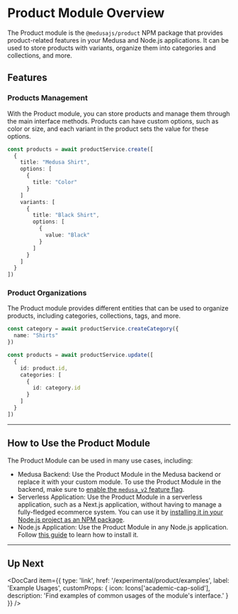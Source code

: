 
# Product Module Overview

The Product module is the `@medusajs/product` NPM package that provides product-related features in your Medusa and Node.js applications. It can be used to store products with variants, organize them into categories and collections, and more.

## Features

### Products Management

With the Product module, you can store products and manage them through the main interface methods. Products can have custom options, such as color or size, and each variant in the product sets the value for these options.

```ts
const products = await productService.create([
  {
    title: "Medusa Shirt",
    options: [
      {
        title: "Color"
      }
    ]
    variants: [
      {
        title: "Black Shirt",
        options: [
          {
            value: "Black"
          }
        ]
      }
    ]
  }
])
```

### Product Organizations

The Product module provides different entities that can be used to organize products, including categories, collections, tags, and more.

```ts
const category = await productService.createCategory({
  name: "Shirts"
})

const products = await productService.update([
  {
    id: product.id,
    categories: [
      {
        id: category.id
      }
    ]
  }
])
```

---

## How to Use the Product Module

The Product Module can be used in many use cases, including:

- Medusa Backend: Use the Product Module in the Medusa backend or replace it with your custom module. To use the Product Module in the backend, make sure to [enable the `medusa_v2` feature flag](../../development/feature-flags/toggle.md).
- Serverless Application: Use the Product Module in a serverless application, such as a Next.js application, without having to manage a fully-fledged ecommerce system. You can use it by [installing it in your Node.js project as an NPM package](./install-nodejs.md).
- Node.js Application: Use the Product Module in any Node.js application. Follow [this guide](./install-nodejs.md) to learn how to install it.

---

## Up Next

<DocCard item={{
    type: 'link',
    href: '/experimental/product/examples',
    label: 'Example Usages',
    customProps: {
      icon: Icons['academic-cap-solid'],
      description: 'Find examples of common usages of the module\'s interface.'
    }
  }}
/>
